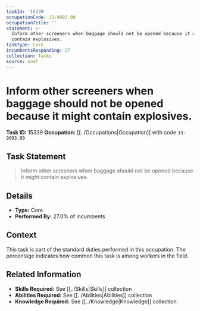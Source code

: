 ```yaml
---
taskId: '15339'
occupationCode: 33-9093.00
occupationTitle: ''
statement: >-
  Inform other screeners when baggage should not be opened because it might
  contain explosives.
taskType: Core
incumbentsResponding: 27
collection: Tasks
source: onet
---
```

# Inform other screeners when baggage should not be opened because it might contain explosives.

**Task ID:** 15339
**Occupation:** [[../Occupations|Occupation]] with code `33-9093.00`

## Task Statement

> Inform other screeners when baggage should not be opened because it might contain explosives.

## Details

- **Type:** Core
- **Performed By:** 27.0% of incumbents

## Context

This task is part of the standard duties performed in this occupation. The percentage indicates how common this task is among workers in the field.

## Related Information

- **Skills Required:** See [[../Skills|Skills]] collection
- **Abilities Required:** See [[../Abilities|Abilities]] collection
- **Knowledge Required:** See [[../Knowledge|Knowledge]] collection
